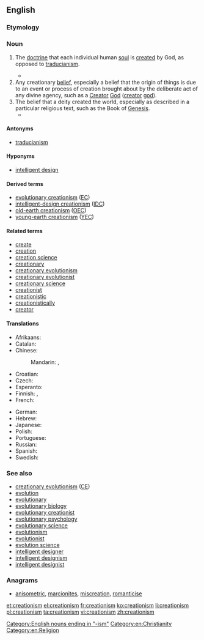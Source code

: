 ==English==
{{wikipedia}}

===Etymology===
{{suffix|creation|ism}}

===Noun===
{{en-noun|-|s}}

# {{context|Christian theology}} The [[doctrine]] that each individual human [[soul]] is [[create]]d by God, as opposed to [[traducianism]].
#* {{quote-book|title=The Doctrine of the Incarnation of our Lord Jesus Christ, in its relation to Mankind and to the Church|author=[[w:Robert Isaac Wilberforce|Robert Wilberforce]]|year=1848|passage=the preservation of the race of man is made to grow out of that quickening impulse, which we call the life of humanity. This notion, which was called Traducianism by the schoolmen (the system opposed to it being termed '''Creatianism''' {{SIC}})}}
# Any creationary [[belief]], especially a belief that the origin of things is due to an event or process of creation brought about by the deliberate act of any divine agency, such as a [[Creator]] [[God]] ([[creator]] [[god]]).
# The belief that a deity created the world, especially as described in a particular religious text, such as the Book of [[Genesis]].
#* {{quote-book|title=Natural science and religion, 2 lectures‎|page=89|author=[[w:Asa Gray|Asa Gray]]|year=1880|passage=It must be reasonably clear to all who have taken pains to understand the matter that the true issue as regards design is not between Darwinism and direct '''Creationism''', but between design and fortuity, between any intention or intellectual cause and no intention nor predicable first cause.}}

====Antonyms====
* {{sense|Christian theology}} [[traducianism]]

====Hyponyms====
* [[intelligent design]]

====Derived terms====
* [[evolutionary creationism]] ([[EC]])
* [[intelligent-design creationism]] ([[IDC]])
* [[old-earth creationism]] ([[OEC]])
* [[young-earth creationism]] ([[YEC]])

====Related terms====
* [[create]]
* [[creation]]
* [[creation science]]
* [[creationary]]
* [[creationary evolutionism]]
* [[creationary evolutionist]]
* [[creationary science]]
* [[creationist]]
* [[creationistic]]
* [[creationistically]]
* [[creator]]

====Translations====
{{trans-top|any creationary theory or belief system}}
* Afrikaans: {{t|af|kreasionisme}}
* Catalan: {{t|ca|creacionisme|m}}
* Chinese:
*: Mandarin: {{t|zh|神創論|sc=Hani}}, {{t|zh|神创论|tr=shénchuànglùn|sc=Hani}}
* Croatian: {{t-|hr|kreacionizam|m}}
* Czech: {{t|cs|kreacionismus|m}}
* Esperanto: {{t|eo|kreismo}}
* Finnish: {{t|fi|kreationismi}}, {{t|fi|luomisusko}}
* French: {{t+|fr|créationnisme|m}}
{{trans-mid}}
* German: {{t+|de|Kreationismus|m}}
* Hebrew: {{t+|he|בריאתנות|f|tr=briatanut}}
* Japanese: {{t-|ja|創造論|tr=そうぞうろん, sōzōron}}
* Polish: {{t|pl|kreacjonizm|m}}
* Portuguese: {{t|pt|criacionismo|m}}
* Russian: {{t|ru|креационизм|m|tr=kr'eacionízm}}
* Spanish: {{t-|es|creacionismo|m}}
* Swedish: {{t|sv|kreationism|c}}
{{trans-bottom}}

===See also===
* [[creationary evolutionism]] ([[CE]])
* [[evolution]]
* [[evolutionary]]
* [[evolutionary biology]]
* [[evolutionary creationist]]
* [[evolutionary psychology]]
* [[evolutionary science]]
* [[evolutionism]]
* [[evolutionist]]
* [[evolution science]]
* [[intelligent designer]]
* [[intelligent designism]]
* [[intelligent designist]]

===Anagrams===
* [[anisometric#English|anisometric]], [[marcionites#English|marcionites]], [[miscreation#English|miscreation]], [[romanticise#English|romanticise]]

[[Category:English nouns ending in "-ism"]]
[[Category:en:Christianity]]
[[Category:en:Religion]]

[[et:creationism]]
[[el:creationism]]
[[fr:creationism]]
[[ko:creationism]]
[[li:creationism]]
[[pl:creationism]]
[[ta:creationism]]
[[vi:creationism]]
[[zh:creationism]]
